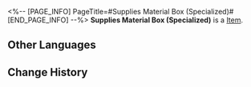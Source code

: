 <%-- [PAGE_INFO]
PageTitle=#Supplies Material Box (Specialized)#
[END_PAGE_INFO] --%>
{{Item Infobox
|title       = Supplies Material Box (Specialized)
|id          = 300042
|image       = Item Supplies Material Box (Specialized).png
|type        = 
|invCategory = Valuables
|rarity      = 4
|effect      =
The assistance provided by Herta to the Astral Express. Upon use, you can select one item to obtain from the following materials:
· Worldbreaker Blade
· Arrow of the Starchaser
· Key of Wisdom
· Safeguard of Amber
· Obsidian of Obsession
· Stellaris Symphony
· Flower of Eternity
|description = Materials provided to the Express in accordance with the mutual aid contract.
}}
{{Description|1=''"Since it's mutual aid, save your thanks."''}}
'''Supplies Material Box (Specialized)''' is a [[Item]].

==Other Languages==
{{Other Languages
|en   = Supplies Material Box (Specialized)
|zhs  = 后勤材料箱 • 专业型
|zht  = 後勤素材箱•專業型
|ja   = 後方支援素材箱・専門型
|ko   = 보급 재료상자•전문형
|es   = Caja de suministros (especializada)
|fr   = Boîte de matériaux (spécialisée)
|ru   = Особый ящик с материалами
|th   = กล่องวัสดุโลจิสติกส์ (แบบพิเศษ)
|vi   = Rương Nguyên Liệu Hậu Cần - Loại Chuyên Nghiệp
|de   = Versorgungsmaterialkiste: Spezialisiert
|id   = Supplies Material Box (Specialized)
|pt   = Caixa de Material de Suprimentos (Especializado)
}}

==Change History==
{{Change History|2.0}}